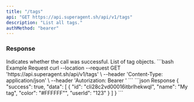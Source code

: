 ```yaml
---
title: "/tags"
api: "GET https://api.superagent.sh/api/v1/tags"
description: "List all tags."
authMethod: "bearer"
---
```


### Response

<ResponseField name="success" type="boolean">
  Indicates whether the call was successful.
</ResponseField>

<ResponseField name="data" type="object">
  List of tag objects.
</ResponseField>

<RequestExample>
```bash Example Request
curl --location --request GET 'https://api.superagent.sh/api/v1/tags' \
--header 'Content-Type: application/json' \
--header 'Autorization: Bearer <token>'
```
</RequestExample>

<ResponseExample>
```json Response
{
  "success": true,
  "data": [
    {
      "id": "cli28c2vd00016itbrlhekwql",
      "name": "My tag",
      "color": "#FFFFFF"",
      "userId": "123"
    }
  ]
}
```
</ResponseExample>
